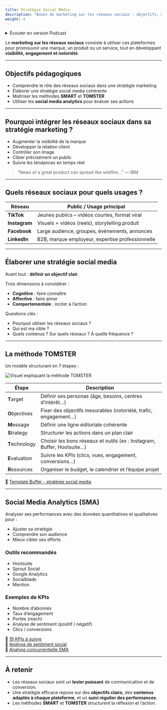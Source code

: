 ```yaml
---
title: Stratégie Social Media
description: "Bases du marketing sur les réseaux sociaux : objectifs, méthodes et outils d’analyse."
weight: 4
---
```



<details>
    <summary>Écouter en version Podcast</summary>
> [!INFO] Information
> Disponible en podcast audio. (Généré par IA avec NoteBook LM by Google)
>
> <br />
> [En savoir plus](/fr/why-ai-podcast)

<SrtPlayer
  client:only="react"
  audioSrc="/podcasts/marketing/strategy-social-media.mp3"
  srtUrl="/podcasts/marketing/strategy-social-media.srt"
/>
</details>

Le **marketing sur les réseaux sociaux** consiste à utiliser ces plateformes pour promouvoir une marque, un produit ou un service, tout en développant **visibilité, engagement et notoriété**.

---

## Objectifs pédagogiques

- Comprendre le rôle des réseaux sociaux dans une stratégie marketing
- Élaborer une stratégie social media cohérente
- Maîtriser les méthodes **SMART** et **TOMSTER**
- Utiliser les **social media analytics** pour évaluer ses actions

---

## Pourquoi intégrer les réseaux sociaux dans sa stratégie marketing ?

- Augmenter la visibilité de la marque
- Développer la relation client
- Contrôler son image
- Cibler précisément un public
- Suivre les tendances en temps réel

> “News of a great product can spread like wildfire...” — IBM

---

## Quels réseaux sociaux pour quels usages ?

| Réseau        | Public / Usage principal                         |
| ------------- | ------------------------------------------------ |
| **TikTok**    | Jeunes publics – vidéos courtes, format viral    |
| **Instagram** | Visuels + vidéos (reels), storytelling produit   |
| **Facebook**  | Large audience, groupes, événements, annonces    |
| **LinkedIn**  | B2B, marque employeur, expertise professionnelle |

---

## Élaborer une stratégie social media

Avant tout : **définir un objectif clair**.

Trois dimensions à considérer :

- **Cognitive** : faire connaître
- **Affective** : faire aimer
- **Comportementale** : inciter à l’action

Questions clés :

- Pourquoi utiliser les réseaux sociaux ?
- Qui est ma cible ?
- Quels contenus ? Sur quels réseaux ? À quelle fréquence ?

---

## La méthode TOMSTER

Un modèle structurant en 7 étapes :

![Visuel expliquant la méthode TOMSTER](/assets/webp/marketing/tomster.webp)

| Étape          | Description                                                             |
| -------------- | ----------------------------------------------------------------------- |
| **T**arget     | Définir ses personas (âge, besoins, centres d’intérêt…)                 |
| **O**bjectives | Fixer des objectifs mesurables (notoriété, trafic, engagement…)         |
| **M**essage    | Définir une ligne éditoriale cohérente                                  |
| **S**trategy   | Structurer les actions dans un plan clair                               |
| **T**echnology | Choisir les bons réseaux et outils (ex : Instagram, Buffer, Hootsuite…) |
| **E**valuation | Suivre les KPIs (clics, vues, engagement, conversions…)                 |
| **R**esources  | Organiser le budget, le calendrier et l’équipe projet                   |

📄 [Template Buffer - stratégie social media](https://docs.google.com/document/d/1ZmFvM8KmnKrOVNhtneyffDbxqBB0yjmDTVv1bGdxM9c/edit)

---

## Social Media Analytics (SMA)

Analyser ses performances avec des données quantitatives et qualitatives pour :

- Ajuster sa stratégie
- Comprendre son audience
- Mieux cibler ses efforts

### Outils recommandés

- Hootsuite
- Sprout Social
- Google Analytics
- Socialblade
- Mention

### Exemples de KPIs

- Nombre d’abonnés
- Taux d’engagement
- Portée (reach)
- Analyse de sentiment (positif / négatif)
- Clics / conversions

📘 [19 KPIs à suivre](https://blog.hootsuite.com/social-media-kpis-key-performance-indicators/)  
📘 [Analyse de sentiment social](https://blog.hootsuite.com/fr/lanalyse-du-sentiment-sur-les-reseaux-sociaux-quest-ce-que-cest-et-a-quoi-ca-sert/)  
📘 [Analyse concurrentielle SMA](https://www.synerweb.fr/blog/tendances/analyse-reseaux-sociaux.html)

---

## À retenir

- Les réseaux sociaux sont un **levier puissant** de communication et de conversion.
- Une stratégie efficace repose sur des **objectifs clairs**, des **contenus adaptés à chaque plateforme**, et un **suivi régulier des performances**.
- Les méthodes **SMART** et **TOMSTER** structurent la réflexion et l’action.
